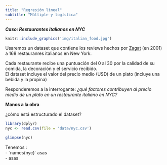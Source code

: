 ```yaml
---
title: "Regresión lineal"
subtitle: "Múltiple y logística"
---
```


__*Caso: Restaurantes italianos en NYC*__

```r
knitr::include_graphics('img/italian_food.jpg')
```

Usaremos un dataset que contiene los reviews hechos por [Zagat](https://www.zagat.com/about-us){target="_blank"} (en 2001) a 168 restauranres italianos en New York.

Cada restaurante recibe una puntuación del 0 al 30 por la calidad de su comida, la decoración y el servicio recibido.  
El dataset incluye el valor del precio medio (USD) de un plato (incluye una bebida y la propina)

Responderemos a la interrogante: *¿qué factores contribuyen al precio medio de un plato en un restaurante italiano en NYC?*

__Manos a la obra__

¿cómo está estructurado el dataset?

```r
library(dplyr)
nyc <- read.csv(file = 'data/nyc.csv')
```

```r
glimpse(nyc)
```

Tenemos :  
- ´names(nyc)´ asas  
- asas